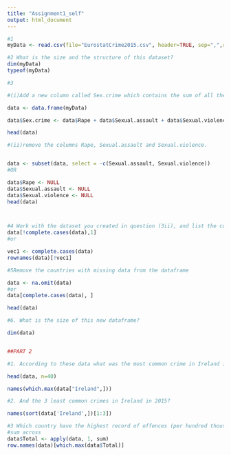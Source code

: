 ```yaml
---
title: "Assignment1_self"
output: html_document
---
```


```r

#1 
myData <- read.csv(file="EurostatCrime2015.csv", header=TRUE, sep=",",row.names = 1)

#2 What is the size and the structure of this dataset?
dim(myData)
typeof(myData)

#3

#(i)Add a new column called Sex.crime which contains the sum of all the crimes that have a sexual component: Rape, Sexual.assault and Sexual.violence

data <- data.frame(myData)

data$Sex.crime <- data$Rape + data$Sexual.assault + data$Sexual.violence

head(data)

#(ii)remove the columns Rape, Sexual.assault and Sexual.violence.


data <- subset(data, select = -c(Sexual.assault, Sexual.violence))
#OR

data$Rape <- NULL
data$Sexual.assault <- NULL
data$Sexual.violence <- NULL
head(data)



#4 Work with the dataset you created in question (3ii), and list the countries that contain any missing data.
data[!complete.cases(data),1]
#or

vec1 <- complete.cases(data)
rownames(data)[!vec1]

#5Remove the countries with missing data from the dataframe

data <- na.omit(data)
#or
data[complete.cases(data), ]

head(data)

#6. What is the size of this new dataframe? 

dim(data)


##PART 2

#1. According to these data what was the most common crime in Ireland in 2015? [1]

head(data, n=40)

names(which.max(data["Ireland",]))

#2. And the 3 least common crimes in Ireland in 2015?

names(sort(data['Ireland',])[1:3])

#3 Which country have the highest record of offences (per hundred thousand inhabitants)?
#sum across
data$Total <- apply(data, 1, sum)
row.names(data)[which.max(data$Total)]
```

